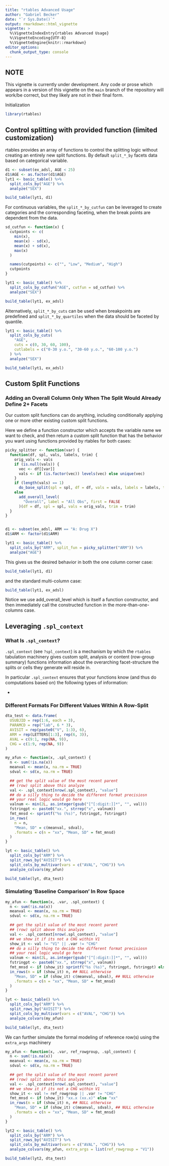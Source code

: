 ```yaml
---
title: "rtables Advanced Usage"
author: "Gabriel Becker"
date: "`r Sys.Date()`"
output: rmarkdown::html_vignette
vignette: >
  %\VignetteIndexEntry{rtables Advanced Usage}
  %\VignetteEncoding{UTF-8}
  %\VignetteEngine{knitr::rmarkdown}
editor_options: 
  chunk_output_type: console
---
```


## NOTE

This vignette is currently under development. Any code or prose which
appears in a version of this vignette on the `main` branch of the
repository will work/be correct, but they likely are not in their
final form.

Initialization
```r
library(rtables)
```

## Control splitting with provided function (limited customization)

rtables provides an array of functions to control the splitting logic without creating an entirely new split functions. By default `split_*_by` facets data based on categorical variable.

```r
d1 <- subset(ex_adsl, AGE < 25)
d1$AGE <- as.factor(d1$AGE)
lyt1 <- basic_table() %>%
  split_cols_by("AGE") %>%
  analyze("SEX")

build_table(lyt1, d1)
```

For continuous variables, the `split_*_by_cutfun` can be leveraged to create categories and the corresponding faceting, when the break points are dependent from the data.

```r
sd_cutfun <- function(x) {
  cutpoints <- c(
    min(x),
    mean(x) - sd(x),
    mean(x) + sd(x),
    max(x)
  )

  names(cutpoints) <- c("", "Low", "Medium", "High")
  cutpoints
}

lyt1 <- basic_table() %>%
  split_cols_by_cutfun("AGE", cutfun = sd_cutfun) %>%
  analyze("SEX")

build_table(lyt1, ex_adsl)
```

Alternatively, `split_*_by_cuts` can be used when breakpoints are predefined and `split_*_by_quartiles` when the data should be faceted by quantile.

```r
lyt1 <- basic_table() %>%
  split_cols_by_cuts(
    "AGE",
    cuts = c(0, 30, 60, 100),
    cutlabels = c("0-30 y.o.", "30-60 y.o.", "60-100 y.o.")
  ) %>%
  analyze("SEX")

build_table(lyt1, ex_adsl)
```


## Custom Split Functions

### Adding an Overall Column Only When The Split Would Already Define 2+ Facets

Our custom split functions can do anything, including conditionally
applying one or more other existing custom split functions.

Here we define a function constructor which accepts the variable name
we want to check, and then return a custom split function that has the
behavior you want using functions provided by rtables for both cases:

```r
picky_splitter <- function(var) {
  function(df, spl, vals, labels, trim) {
    orig_vals <- vals
    if (is.null(vals)) {
      vec <- df[[var]]
      vals <- if (is.factor(vec)) levels(vec) else unique(vec)
    }
    if (length(vals) == 1)
      do_base_split(spl = spl, df = df, vals = vals, labels = labels, trim = trim)
    else
      add_overall_level(
        "Overall", label = "All Obs", first = FALSE
      )(df = df, spl = spl, vals = orig_vals, trim = trim)
  }
}


d1 <- subset(ex_adsl, ARM == "A: Drug X")
d1$ARM <- factor(d1$ARM)

lyt1 <- basic_table() %>%
  split_cols_by("ARM", split_fun = picky_splitter("ARM")) %>%
  analyze("AGE")
```

This gives us the desired behavior in both the one column corner case:
```r
build_table(lyt1, d1)
```

and the standard multi-column case:

```r
build_table(lyt1, ex_adsl)
```

Notice we use add_overall_level which is itself a function
constructor, and then immediately call the constructed function in the
more-than-one-columns case.

## Leveraging `.spl_context`

### What Is `.spl_context`?

`.spl_context` (see `?spl_context`) is a mechanism by which the
`rtables` tabulation machinery gives custom split, analysis or content
(row-group summary) functions information about the overarching
facet-structure the splits or cells they generate will reside in.

In particular `.spl_context` ensures that your functions know (and
thus do computations based on) the following types of information:

- 



### Different Formats For Different Values Within A Row-Split

```r
dta_test <- data.frame(
  USUBJID = rep(1:6, each = 3),
  PARAMCD = rep("lab", 6 * 3),
  AVISIT = rep(paste0("V", 1:3), 6),
  ARM = rep(LETTERS[1:3], rep(6, 3)),
  AVAL = c(9:1, rep(NA, 9)),
  CHG = c(1:9, rep(NA, 9))
)

my_afun <- function(x, .spl_context) {
  n <- sum(!is.na(x))
  meanval <- mean(x, na.rm = TRUE)
  sdval <- sd(x, na.rm = TRUE)

  ## get the split value of the most recent parent
  ## (row) split above this analyze
  val <- .spl_context[nrow(.spl_context), "value"]
  ## do a silly thing to decide the different format precisiosn
  ## your real logic would go here
  valnum <- min(2L, as.integer(gsub("[^[:digit:]]*", "", val)))
  fstringpt <- paste0("xx.", strrep("x", valnum))
  fmt_mnsd <- sprintf("%s (%s)", fstringpt, fstringpt)
  in_rows(
    n = n,
    "Mean, SD" = c(meanval, sdval),
    .formats = c(n = "xx", "Mean, SD" = fmt_mnsd)
  )
}

lyt <- basic_table() %>%
  split_cols_by("ARM") %>%
  split_rows_by("AVISIT") %>%
  split_cols_by_multivar(vars = c("AVAL", "CHG")) %>%
  analyze_colvars(my_afun)

build_table(lyt, dta_test)
```

### Simulating 'Baseline Comparison' In Row Space


```r
my_afun <- function(x, .var, .spl_context) {
  n <- sum(!is.na(x))
  meanval <- mean(x, na.rm = TRUE)
  sdval <- sd(x, na.rm = TRUE)

  ## get the split value of the most recent parent
  ## (row) split above this analyze
  val <- .spl_context[nrow(.spl_context), "value"]
  ## we show it if its not a CHG within V1
  show_it <- val != "V1" || .var != "CHG"
  ## do a silly thing to decide the different format precisiosn
  ## your real logic would go here
  valnum <- min(2L, as.integer(gsub("[^[:digit:]]*", "", val)))
  fstringpt <- paste0("xx.", strrep("x", valnum))
  fmt_mnsd <- if (show_it) sprintf("%s (%s)", fstringpt, fstringpt) else "xx"
  in_rows(n = if (show_it) n, ## NULL otherwise
    "Mean, SD" = if (show_it) c(meanval, sdval), ## NULL otherwise
    .formats = c(n = "xx", "Mean, SD" = fmt_mnsd)
  )
}

lyt <- basic_table() %>%
  split_cols_by("ARM") %>%
  split_rows_by("AVISIT") %>%
  split_cols_by_multivar(vars = c("AVAL", "CHG")) %>%
  analyze_colvars(my_afun)

build_table(lyt, dta_test)
```


We can further simulate the formal modeling of reference row(s) using the `extra_args` machinery



```r
my_afun <- function(x, .var, ref_rowgroup, .spl_context) {
  n <- sum(!is.na(x))
  meanval <- mean(x, na.rm = TRUE)
  sdval <- sd(x, na.rm = TRUE)

  ## get the split value of the most recent parent
  ## (row) split above this analyze
  val <- .spl_context[nrow(.spl_context), "value"]
  ## we show it if its not a CHG within V1
  show_it <- val != ref_rowgroup || .var != "CHG"
  fmt_mnsd <- if (show_it) "xx.x (xx.x)" else "xx"
  in_rows(n = if (show_it) n, ## NULL otherwise
    "Mean, SD" = if (show_it) c(meanval, sdval), ## NULL otherwise
    .formats = c(n = "xx", "Mean, SD" = fmt_mnsd)
  )
}

lyt2 <- basic_table() %>%
  split_cols_by("ARM") %>%
  split_rows_by("AVISIT") %>%
  split_cols_by_multivar(vars = c("AVAL", "CHG")) %>%
  analyze_colvars(my_afun, extra_args = list(ref_rowgroup = "V1"))

build_table(lyt2, dta_test)
```

